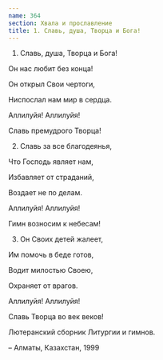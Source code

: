 ```yaml
---
name: 364
section: Хвала и прославление
title: 1. Славь, душа, Творца и Бога!
---
```

1. Славь, душа, Творца и Бога!

Он нас любит без конца!

Он открыл Свои чертоги,

Ниспослал нам мир в сердца.

Аллилуйя! Аллилуйя!

Славь премудрого Творца!


2. Славь за все благодеянья,

Что Господь являет нам,

Избавляет от страданий,

Воздает не по делам.

Аллилуйя! Аллилуйя!

Гимн возносим к небесам!


3. Он Своих детей жалеет,

Им помочь в беде готов,

Водит милостью Своею,

Охраняет от врагов.

Аллилуйя! Аллилуйя!

Славь Творца во век веков!


Лютеранский сборник Литургии и гимнов.

– Алматы, Казахстан, 1999
